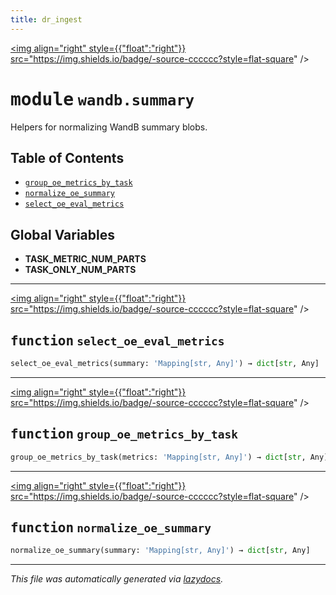 ```yaml
---
title: dr_ingest
---
```


<a href="https://github.com/drothermel/dr_ingest/blob/main/src/dr_ingest/wandb/summary.py"><img align="right" style={{"float":"right"}} src="https://img.shields.io/badge/-source-cccccc?style=flat-square" /></a>

# <kbd>module</kbd> `wandb.summary`
Helpers for normalizing WandB summary blobs.


## Table of Contents
- [`group_oe_metrics_by_task`](./dr_ingest.wandb.summary#function-group-oe-metrics-by-task)
- [`normalize_oe_summary`](./dr_ingest.wandb.summary#function-normalize-oe-summary)
- [`select_oe_eval_metrics`](./dr_ingest.wandb.summary#function-select-oe-eval-metrics)


**Global Variables**
---------------
- **TASK_METRIC_NUM_PARTS**
- **TASK_ONLY_NUM_PARTS**

---

<a href="https://github.com/drothermel/dr_ingest/blob/main/src/dr_ingest/wandb/summary.py#L14"><img align="right" style={{"float":"right"}} src="https://img.shields.io/badge/-source-cccccc?style=flat-square" /></a>

## <kbd>function</kbd> `select_oe_eval_metrics`

```python
select_oe_eval_metrics(summary: 'Mapping[str, Any]') → dict[str, Any]
```





---

<a href="https://github.com/drothermel/dr_ingest/blob/main/src/dr_ingest/wandb/summary.py#L18"><img align="right" style={{"float":"right"}} src="https://img.shields.io/badge/-source-cccccc?style=flat-square" /></a>

## <kbd>function</kbd> `group_oe_metrics_by_task`

```python
group_oe_metrics_by_task(metrics: 'Mapping[str, Any]') → dict[str, Any]
```





---

<a href="https://github.com/drothermel/dr_ingest/blob/main/src/dr_ingest/wandb/summary.py#L43"><img align="right" style={{"float":"right"}} src="https://img.shields.io/badge/-source-cccccc?style=flat-square" /></a>

## <kbd>function</kbd> `normalize_oe_summary`

```python
normalize_oe_summary(summary: 'Mapping[str, Any]') → dict[str, Any]
```







---

_This file was automatically generated via [lazydocs](https://github.com/ml-tooling/lazydocs)._
